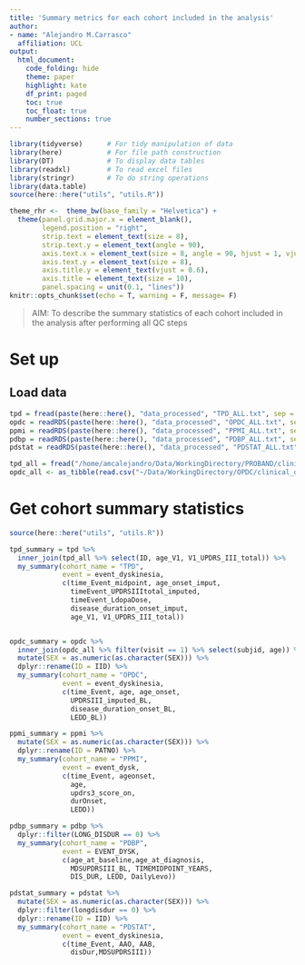 ```yaml
---
title: 'Summary metrics for each cohort included in the analysis'
author: 
- name: "Alejandro M.Carrasco"
  affiliation: UCL
output: 
  html_document:
    code_folding: hide
    theme: paper
    highlight: kate
    df_print: paged
    toc: true
    toc_float: true
    number_sections: true
---
```


```r
library(tidyverse)      # For tidy manipulation of data
library(here)           # For file path construction
library(DT)             # To display data tables
library(readxl)         # To read excel files
library(stringr)        # To do string operations
library(data.table)
source(here::here("utils", "utils.R"))

theme_rhr <-  theme_bw(base_family = "Helvetica") + 
  theme(panel.grid.major.x = element_blank(),
        legend.position = "right",
        strip.text = element_text(size = 8),
        strip.text.y = element_text(angle = 90),
        axis.text.x = element_text(size = 8, angle = 90, hjust = 1, vjust = 0.5),
        axis.text.y = element_text(size = 8),
        axis.title.y = element_text(vjust = 0.6),
        axis.title = element_text(size = 10),
        panel.spacing = unit(0.1, "lines"))
knitr::opts_chunk$set(echo = T, warning = F, message= F)
```


> AIM: To describe the summary statistics of each cohort included in the analysis after performing all QC steps



# Set up


## Load data
```r
tpd = fread(paste(here::here(), "data_processed", "TPD_ALL.txt", sep = "/"))
opdc = readRDS(paste(here::here(), "data_processed", "OPDC_ALL.txt", sep = "/"))
ppmi = readRDS(paste(here::here(), "data_processed", "PPMI_ALL.txt", sep = "/"))
pdbp = readRDS(paste(here::here(), "data_processed", "PDBP_ALL.txt", sep = "/"))
pdstat = readRDS(paste(here::here(), "data_processed", "PDSTAT_ALL.txt", sep = "/"))

tpd_all = fread("/home/amcalejandro/Data/WorkingDirectory/PROBAND/clinical_data/P3_TPD_Version2_temp_06_16_2020.csv")
opdc_all <- as_tibble(read.csv("~/Data/WorkingDirectory/OPDC/clinical_data/Discovery_FU_data_with_onset_2021_04.csv"))
```


# Get cohort summary statistics 

```r
source(here::here("utils", "utils.R"))

tpd_summary = tpd %>%
  inner_join(tpd_all %>% select(ID, age_V1, V1_UPDRS_III_total)) %>%
  my_summary(cohort_name = "TPD",
             event = event_dyskinesia,
             c(time_Event_midpoint, age_onset_imput,
               timeEvent_UPDRSIIItotal_imputed,
               timeEvent_LdopaDose,
               disease_duration_onset_imput,
               age_V1, V1_UPDRS_III_total))


opdc_summary = opdc %>% 
  inner_join(opdc_all %>% filter(visit == 1) %>% select(subjid, age)) %>%
  mutate(SEX = as.numeric(as.character(SEX))) %>%
  dplyr::rename(ID = IID) %>%
  my_summary(cohort_name = "OPDC",
             event = event_dyskinesia,
             c(time_Event, age, age_onset,
               UPDRSIII_imputed_BL,
               disease_duration_onset_BL,
               LEDD_BL))

ppmi_summary = ppmi %>% 
  mutate(SEX = as.numeric(as.character(SEX))) %>%
  dplyr::rename(ID = PATNO) %>%
  my_summary(cohort_name = "PPMI",
             event = event_dysk,
             c(time_Event, ageonset,
               age,
               updrs3_score_on,
               durOnset,
               LEDD))

pdbp_summary = pdbp %>% 
  dplyr::filter(LONG_DISDUR == 0) %>%
  my_summary(cohort_name = "PDBP",
             event = EVENT_DYSK,
             c(age_at_baseline,age_at_diagnosis,
               MDSUPDRSIII_BL, TIMEMIDPOINT_YEARS,
               DIS_DUR, LEDD, DailyLevo))

pdstat_summary = pdstat %>% 
  mutate(SEX = as.numeric(as.character(SEX))) %>%
  dplyr::filter(longdisdur == 0) %>%
  dplyr::rename(ID = IID) %>%
  my_summary(cohort_name = "PDSTAT",
             event = event_dyskinesia,
             c(time_Event, AAO, AAB,
               disDur,MDSUPDRSIII))

```




